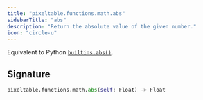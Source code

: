 ```yaml
---
title: "pixeltable.functions.math.abs"
sidebarTitle: "abs"
description: "Return the absolute value of the given number."
icon: "circle-u"
---
```

Equivalent to Python [`builtins.abs()`](https://docs.python.org/3/library/functions.html#abs).


## Signature

```python
pixeltable.functions.math.abs(self: Float) -> Float
```

